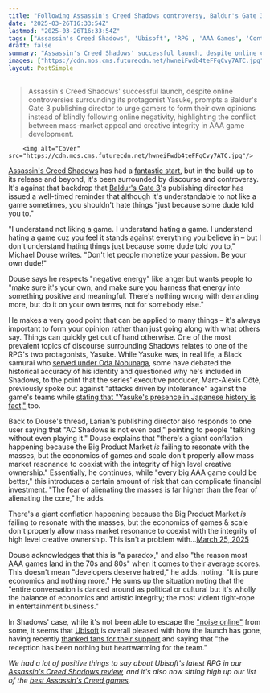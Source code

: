 ```yaml
---
title: "Following Assassin's Creed Shadows controversy, Baldur's Gate 3 publishing director says 'every big AAA game could be better,' but players shouldn't be mad 'just because some dude told you to'"
date: "2025-03-26T16:33:54Z"
lastmod: "2025-03-26T16:33:54Z"
tags: ["Assassin's Creed Shadows", 'Ubisoft', 'RPG', 'AAA Games', 'Controversy', "Baldur's Gate 3", 'Yasuke']
draft: false
summary: "Assassin's Creed Shadows' successful launch, despite online controversies surrounding its protagonist Yasuke, prompts a Baldur's Gate 3 publishing director to urge gamers to form their own opinions instead of blindly following online negativity, highlighting the conflict between mass-market appeal and creative integrity in AAA game development."
images: ["https://cdn.mos.cms.futurecdn.net/hwneiFwdb4teFFqCvy7ATC.jpg"]
layout: PostSimple
---
```

> Assassin's Creed Shadows' successful launch, despite online controversies surrounding its protagonist Yasuke, prompts a Baldur's Gate 3 publishing director to urge gamers to form their own opinions instead of blindly following online negativity, highlighting the conflict between mass-market appeal and creative integrity in AAA game development.


        <img alt="Cover" src="https://cdn.mos.cms.futurecdn.net/hwneiFwdb4teFFqCvy7ATC.jpg"/>
        
[<u>Assassin's Creed Shadows</u>](https://www.gamesradar.com/assassins-creed-shadows-guide/) has had a [<u>fantastic start</u>](https://www.gamesradar.com/games/assassin-s-creed/assassins-creed-shadows-has-already-surpassed-the-launches-of-ac-origins-and-odyssey-with-2-million-players-and-counting/), but in the build-up to its release and beyond, it's been surrounded by discourse and controversy. It's against that backdrop that [<u>Baldur's Gate 3</u>](https://www.gamesradar.com/baldurs-gate-3-guide/)'s publishing director has issued a well-timed reminder that although it's understandable to not like a game sometimes, you shouldn't hate things "just because some dude told you to."

"I understand not liking a game. I understand hating a game. I understand hating a game cuz you feel it stands against everything you believe in – but I don't understand hating things just because some dude told you to," Michael Douse writes. "Don't let people monetize your passion. Be your own dude!"

Douse says he respects "negative energy" like anger but wants people to "make sure it's your own, and make sure you harness that energy into something positive and meaningful. There's nothing wrong with demanding more, but do it on your own terms, not for somebody else."

He makes a very good point that can be applied to many things – it's always important to form your opinion rather than just going along with what others say. Things can quickly get out of hand otherwise. One of the most prevalent topics of discourse surrounding Shadows relates to one of the RPG's two protagonists, Yasuke. While Yasuke was, in real life, a Black samurai who [<u>served under Oda Nobunaga</u>](https://www.gamesradar.com/games/assassin-s-creed/who-is-assassins-creed-shadows-protagonist-yasuke-the-history-behind-the-first-black-samurai-explained/), some have debated the historical accuracy of his identity and questioned why he's included in Shadows, to the point that the series' executive producer, Marc-Alexis Côté, previously spoke out against "attacks driven by intolerance" against the game's teams while [<u>stating that "Yasuke's presence in Japanese history is fact,"</u>](https://www.gamesradar.com/games/assassin-s-creed/assassins-creed-shadows-lead-shuts-down-attacks-driven-by-intolerance-over-the-games-black-samurai-and-woman-warrior-condemns-personal-attacks-against-devs/) too.

Back to Douse's thread, Larian's publishing director also responds to one user saying that "AC Shadows is not even bad," pointing to people "talking without even playing it." Douse explains that "there's a giant conflation happening because the Big Product Market *is* failing to resonate with the masses, but the economics of games and scale don't properly allow mass market resonance to coexist with the integrity of high level creative ownership." Essentially, he continues, while "every big AAA game could be better," this introduces a certain amount of risk that can complicate financial investment. "The fear of alienating the masses is far higher than the fear of alienating the core," he adds.

There's a giant conflation happening because the Big Product Market *is* failing to resonate with the masses, but the economics of games & scale don't properly allow mass market resonance to coexist with the integrity of high level creative ownership. This isn't a problem with…[March 25, 2025](https://twitter.com/cantworkitout/status/1904675771555471794)

Douse acknowledges that this is "a paradox," and also "the reason most AAA games land in the 70s and 80s" when it comes to their average scores. This doesn't mean "developers deserve hatred," he adds, noting: "It is pure economics and nothing more." He sums up the situation noting that the "entire conversation is danced around as political or cultural but it's wholly the balance of economics and artistic integrity; the most violent tight-rope in entertainment business."

In Shadows' case, while it's not been able to escape the [<u>"noise online"</u>](https://www.gamesradar.com/games/assassin-s-creed/assassins-creed-shadows-director-defends-yasukes-inclusion-in-the-game-from-noise-online-we-know-why-yasuke-is-in-the-game-we-know-how-he-fits/) from some, it seems that [Ubisoft](https://www.gamesradar.com/tag/ubisoft/) is overall pleased with how the launch has gone, having recently [<u>thanked fans for their support</u>](https://www.gamesradar.com/games/assassin-s-creed/as-assassins-creed-shadows-is-showered-in-positive-reviews-ubisoft-is-truly-overwhelmed-by-the-incredible-support-and-enthusiasm-weve-received/) and saying that "the reception has been nothing but heartwarming for the team."

*We had a lot of positive things to say about Ubisoft's latest RPG in our *[<u><em>Assassin's Creed Shadows review</em></u>](https://www.gamesradar.com/games/assassin-s-creed/assassins-creed-shadows-review/)*, and it's also now sitting high up our list of the *[<u><em>best Assassin's Creed games</em></u>](https://www.gamesradar.com/best-assassins-creed-games/)*.*
        